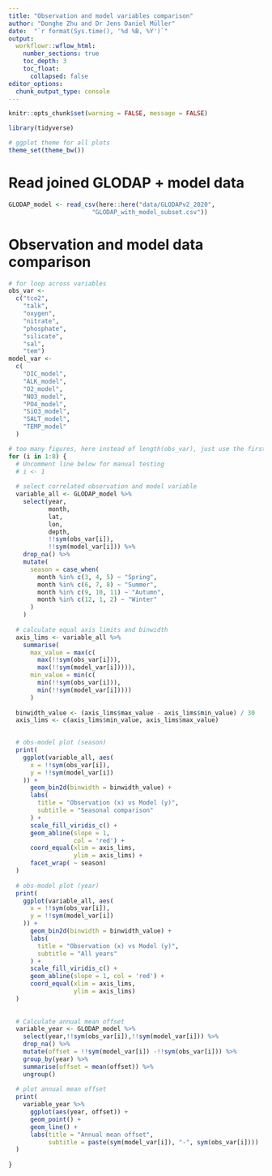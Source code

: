 ```yaml
---
title: "Observation and model variables comparison"
author: "Donghe Zhu and Dr Jens Daniel Müller"
date:  "`r format(Sys.time(), '%d %B, %Y')`"
output: 
  workflowr::wflow_html:
    number_sections: true
    toc_depth: 3
    toc_float:
      collapsed: false
editor_options:
  chunk_output_type: console
---
```


```r
knitr::opts_chunk$set(warning = FALSE, message = FALSE)
```


```r
library(tidyverse)
```

```r
# ggplot theme for all plots
theme_set(theme_bw())
```


# Read joined GLODAP + model data

```r

GLODAP_model <- read_csv(here::here("data/GLODAPv2_2020",
                       "GLODAP_with_model_subset.csv"))

```


# Observation and model data comparison

```r

# for loop across variables
obs_var <-
  c("tco2",
    "talk",
    "oxygen",
    "nitrate",
    "phosphate",
    "silicate",
    "sal",
    "tem")
model_var <-
  c(
    "DIC_model",
    "ALK_model",
    "O2_model",
    "NO3_model",
    "PO4_model",
    "SiO3_model",
    "SALT_model",
    "TEMP_model"
  )

# too many figures, here instead of length(obs_var), just use the first two.
for (i in 1:8) {
  # Uncomment line below for manual testing
  # i <- 1
  
  # select correlated observation and model variable
  variable_all <- GLODAP_model %>%
    select(year,
           month,
           lat,
           lon,
           depth,
           !!sym(obs_var[i]),
           !!sym(model_var[i])) %>%
    drop_na() %>%
    mutate(
      season = case_when(
        month %in% c(3, 4, 5) ~ "Spring",
        month %in% c(6, 7, 8) ~ "Summer",
        month %in% c(9, 10, 11) ~ "Autumn",
        month %in% c(12, 1, 2) ~ "Winter"
      )
    )
  
  # calculate equal axis limits and binwidth
  axis_lims <- variable_all %>%
    summarise(
      max_value = max(c(
        max(!!sym(obs_var[i])),
        max(!!sym(model_var[i])))),
      min_value = min(c(
        min(!!sym(obs_var[i])),
        min(!!sym(model_var[i]))))
      )
  
  binwidth_value <- (axis_lims$max_value - axis_lims$min_value) / 30
  axis_lims <- c(axis_lims$min_value, axis_lims$max_value)

  
  # obs-model plot (season)
  print(
    ggplot(variable_all, aes(
      x = !!sym(obs_var[i]),
      y = !!sym(model_var[i])
    )) +
      geom_bin2d(binwidth = binwidth_value) +
      labs(
        title = "Observation (x) vs Model (y)",
        subtitle = "Seasonal comparison"
      ) +
      scale_fill_viridis_c() +
      geom_abline(slope = 1,
                  col = 'red') +
      coord_equal(xlim = axis_lims,
                  ylim = axis_lims) +
      facet_wrap( ~ season)
  )
  
  # obs-model plot (year)
  print(
    ggplot(variable_all, aes(
      x = !!sym(obs_var[i]),
      y = !!sym(model_var[i])
    )) +
      geom_bin2d(binwidth = binwidth_value) +
      labs(
        title = "Observation (x) vs Model (y)",
        subtitle = "All years"
      ) +
      scale_fill_viridis_c() +
      geom_abline(slope = 1, col = 'red') +
      coord_equal(xlim = axis_lims,
                  ylim = axis_lims)
  )
  
  
  # Calculate annual mean offset
  variable_year <- GLODAP_model %>%
    select(year,!!sym(obs_var[i]),!!sym(model_var[i])) %>%
    drop_na() %>%
    mutate(offset = !!sym(model_var[i]) -!!sym(obs_var[i])) %>%
    group_by(year) %>%
    summarise(offset = mean(offset)) %>%
    ungroup()
  
  # plot annual mean offset
  print(
    variable_year %>%
      ggplot(aes(year, offset)) +
      geom_point() +
      geom_line() +
      labs(title = "Annual mean offset",
           subtitle = paste(sym(model_var[i]), "-", sym(obs_var[i])))
  )
      
}

```

